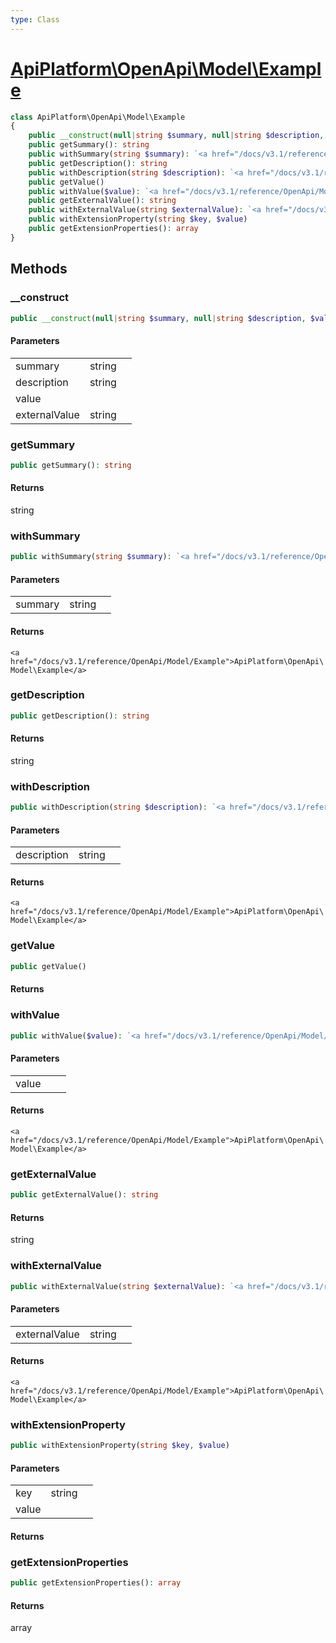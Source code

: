 ```yaml
---
type: Class
---
```


# [ApiPlatform\OpenApi\Model\Example](/docs/v3.1/reference/OpenApi/Model/Example)



```php
class ApiPlatform\OpenApi\Model\Example
{
    public __construct(null|string $summary, null|string $description, $value, null|string $externalValue)
    public getSummary(): string
    public withSummary(string $summary): `<a href="/docs/v3.1/reference/OpenApi/Model/Example">ApiPlatform\OpenApi\Model\Example</a>`
    public getDescription(): string
    public withDescription(string $description): `<a href="/docs/v3.1/reference/OpenApi/Model/Example">ApiPlatform\OpenApi\Model\Example</a>`
    public getValue()
    public withValue($value): `<a href="/docs/v3.1/reference/OpenApi/Model/Example">ApiPlatform\OpenApi\Model\Example</a>`
    public getExternalValue(): string
    public withExternalValue(string $externalValue): `<a href="/docs/v3.1/reference/OpenApi/Model/Example">ApiPlatform\OpenApi\Model\Example</a>`
    public withExtensionProperty(string $key, $value)
    public getExtensionProperties(): array
}
```
## Methods

### __construct



```php
public __construct(null|string $summary, null|string $description, $value, null|string $externalValue)
```

#### Parameters

<table><tbody>
<tr><td>summary</td><td>string</td><td></td></tr><tr><td>description</td><td>string</td><td></td></tr><tr><td>value</td><td></td><td></td></tr><tr><td>externalValue</td><td>string</td><td></td></tr>
</tbody>
</table>

### getSummary



```php
public getSummary(): string
```

#### Returns

string

### withSummary



```php
public withSummary(string $summary): `<a href="/docs/v3.1/reference/OpenApi/Model/Example">ApiPlatform\OpenApi\Model\Example</a>`
```

#### Parameters

<table><tbody>
<tr><td>summary</td><td>string</td><td></td></tr>
</tbody>
</table>

#### Returns

`<a href="/docs/v3.1/reference/OpenApi/Model/Example">ApiPlatform\OpenApi\Model\Example</a>`

### getDescription



```php
public getDescription(): string
```

#### Returns

string

### withDescription



```php
public withDescription(string $description): `<a href="/docs/v3.1/reference/OpenApi/Model/Example">ApiPlatform\OpenApi\Model\Example</a>`
```

#### Parameters

<table><tbody>
<tr><td>description</td><td>string</td><td></td></tr>
</tbody>
</table>

#### Returns

`<a href="/docs/v3.1/reference/OpenApi/Model/Example">ApiPlatform\OpenApi\Model\Example</a>`

### getValue



```php
public getValue()
```

#### Returns



### withValue



```php
public withValue($value): `<a href="/docs/v3.1/reference/OpenApi/Model/Example">ApiPlatform\OpenApi\Model\Example</a>`
```

#### Parameters

<table><tbody>
<tr><td>value</td><td></td><td></td></tr>
</tbody>
</table>

#### Returns

`<a href="/docs/v3.1/reference/OpenApi/Model/Example">ApiPlatform\OpenApi\Model\Example</a>`

### getExternalValue



```php
public getExternalValue(): string
```

#### Returns

string

### withExternalValue



```php
public withExternalValue(string $externalValue): `<a href="/docs/v3.1/reference/OpenApi/Model/Example">ApiPlatform\OpenApi\Model\Example</a>`
```

#### Parameters

<table><tbody>
<tr><td>externalValue</td><td>string</td><td></td></tr>
</tbody>
</table>

#### Returns

`<a href="/docs/v3.1/reference/OpenApi/Model/Example">ApiPlatform\OpenApi\Model\Example</a>`

### withExtensionProperty



```php
public withExtensionProperty(string $key, $value)
```

#### Parameters

<table><tbody>
<tr><td>key</td><td>string</td><td></td></tr><tr><td>value</td><td></td><td></td></tr>
</tbody>
</table>

#### Returns



### getExtensionProperties



```php
public getExtensionProperties(): array
```

#### Returns

array
